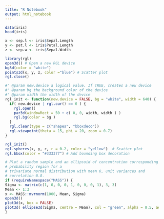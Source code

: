 ```yaml
---
title: "R Notebook"
output: html_notebook
---
```


```r
data(iris)
head(iris)
```

```r
x <- sep.l <- iris$Sepal.Length
y <- pet.l <- iris$Petal.Length
z <- sep.w <- iris$Sepal.Width
```

```r
library(rgl)
open3d() # Open a new RGL device
bg3d(color = "white")
points3d(x, y, z, color ="blue") # Scatter plot
rgl.close()
```

```r
#' @param new.device a logical value. If TRUE, creates a new device
#' @param bg the background color of the device
#' @param width the width of the device
rgl_init <- function(new.device = FALSE, bg = "white", width = 640) { 
  if( new.device | rgl.cur() == 0 ) {
    rgl.open()
    par3d(windowRect = 50 + c( 0, 0, width, width ) )
    rgl.bg(color = bg )
  }
  rgl.clear(type = c("shapes", "bboxdeco"))
  rgl.viewpoint(theta = 15, phi = 20, zoom = 0.7)
}
```

```r
rgl_init()
rgl.spheres(x, y, z, r = 0.2, color = "yellow")  # Scatter plot
rgl.bbox(color = "#333377") # Add bounding box decoration
```


```r
# Plot a random sample and an ellipsoid of concentration corresponding to a 95%
# probability region for a
# trivariate normal distribution with mean 0, unit variances and
# correlation 0.8.
if (requireNamespace("MASS")) {
Sigma <- matrix(c(1, 0, 0, 0, 1, 0, 0, 0, 1), 3, 3)
Mean <- 1:3
x <- MASS::mvrnorm(1000, Mean, Sigma)
open3d()
plot3d(x, box = FALSE)
plot3d( ellipse3d(Sigma, centre = Mean), col = "green", alpha = 0.5, add = TRUE)
}
```


